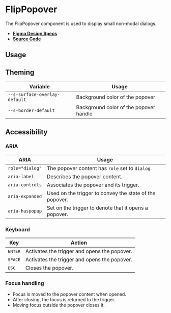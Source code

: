 
<Meta title="Components/FlipPopover" />

# FlipPopover

The FlipPopover component is used to display small non-modal dialogs.

- **[Figma Design Specs](https://www.figma.com/file/iRHiAFsHxnzux8gQ9EjlZe/Flip-Components?node-id=2%3A39)**
- **[Source Code](https://github.com/flip-corp/swirl/tree/main/packages/swirl-components/src/components/flip-popover)**

## Usage

<Canvas withSource="open">
  <Story id="components-flippopover--flip-popover" />
</Canvas>

<ArgsTable story="." />

## Theming

| Variable                      | Usage                                  |
| ----------------------------- | -------------------------------------- |
| `--s-surface-overlay-default` | Background color of the popover        |
| `--s-border-default`          | Background color of the popover handle |

## Accessibility

### ARIA

| ARIA            | Usage                                                   |
| --------------- | ------------------------------------------------------- |
| `role="dialog"` | The popover content has `role` set to `dialog`.         |
| `aria-label`    | Describes the popover content.                          |
| `aria-controls` | Associates the popover and its trigger.                 |
| `aria-expanded` | Used on the trigger to convey the state of the popover. |
| `aria-haspopup` | Set on the trigger to denote that it opens a popover.   |

### Keyboard

| Key              | Action                                       |
| ---------------- | -------------------------------------------- |
| <kbd>ENTER</kbd> | Activates the trigger and opens the popover. |
| <kbd>SPACE</kbd> | Activates the trigger and opens the popover. |
| <kbd>ESC</kbd>   | Closes the popover.                          |

### Focus handling

- Focus is moved to the popover content when opened.
- After closing, the focus is returned to the trigger.
- Moving focus outside the popover closes it.
